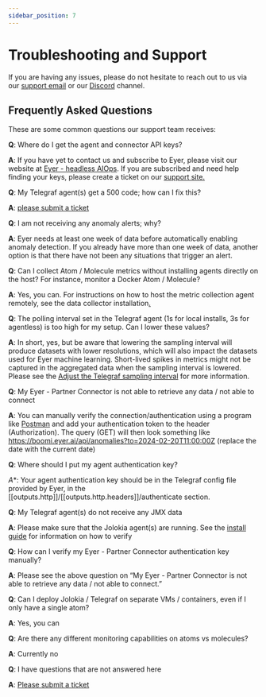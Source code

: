```yaml
---
sidebar_position: 7
---
```


# Troubleshooting and Support

If you are having any issues, please do not hesitate to reach out to us via our [support email](https://customer.support.eyer.ai/servicedesk/customer/portal/1/create/1) or our [Discord](https://discord.gg/c2nuGEGPs2) channel.

## Frequently Asked Questions
These are some common questions our support team receives:

**Q**: Where do I get the agent and connector API keys?

**A**: If you have yet to contact us and subscribe to Eyer, please visit our website at [Eyer - headless AIOps](https://eyer.ai/). If you are subscribed and need help finding your keys, please create a ticket on our [support site.](https://customer.support.eyer.ai/servicedesk/customer/portals)


**Q**: My Telegraf agent(s) get a 500 code; how can I fix this?

**A**: [please submit a ticket](https://customer.support.eyer.ai/servicedesk/customer/portal/1/create/1)


**Q**: I am not receiving any anomaly alerts; why?

**A**: Eyer needs at least one week of data before automatically enabling anomaly detection. If you already have more than one week of data, another option is that there have not been any situations that trigger an alert.  

 
**Q**: Can I collect Atom / Molecule metrics without installing agents directly on the host? For instance, monitor a Docker Atom / Molecule?

**A**: Yes, you can. For instructions on how to host the metric collection agent remotely, see the data collector installation[.](https://customer.support.eyer.ai/plugins/servlet/servicedesk/customer/confluence/shim/spaces/EKB/pages/30015491)

 

**Q**: The polling interval set in the Telegraf agent (1s for local installs, 3s for agentless) is too high for my setup. Can I lower these values?

**A**: In short, yes, but be aware that lowering the sampling interval will produce datasets with lower resolutions, which will also impact the datasets used for Eyer machine learning. Short-lived spikes in metrics might not be captured in the aggregated data when the sampling interval is lowered. Please see the [Adjust the Telegraf sampling interval](https://customer.support.eyer.ai/plugins/servlet/servicedesk/customer/confluence/shim/spaces/EKB/pages/34275359) for more information.

 

**Q**: My Eyer - Partner Connector is not able to retrieve any data / not able to connect

**A**: You can manually verify the connection/authentication using a program like [Postman](https://www.postman.com/) and add your authentication token to the header (Authorization). The query (GET) will then look something like https://boomi.eyer.ai/api/anomalies?to=2024-02-20T11:00:00Z (replace the date with the current date)

 
**Q**: Where should I put my agent authentication key?

*A**: Your agent authentication key should be in the Telegraf config file provided by Eyer, in the [[outputs.http]]/[[outputs.http.headers]]/authenticate section.

 
**Q**: My Telegraf agent(s) do not receive any JMX data

**A**: Please make sure that the Jolokia agent(s) are running. See the [install guide](https://customer.support.eyer.ai/plugins/servlet/servicedesk/customer/confluence/shim/spaces/EKB/pages/14090241) for information on how to verify

**Q**: How can I verify my Eyer - Partner Connector authentication key manually?

**A**: Please see the above question on “My Eyer - Partner Connector is not able to retrieve any data / not able to connect.”

 
**Q**: Can I deploy Jolokia / Telegraf on separate VMs / containers, even if I only have a single atom?

**A**: Yes, you can

 
**Q**: Are there any different monitoring capabilities on atoms vs molecules?

**A**: Currently no


**Q**: I have questions that are not answered here

**A**: [Please submit a ticket](https://customer.support.eyer.ai/servicedesk/customer/portal/1/create/1)
